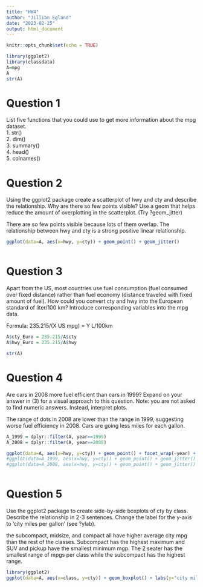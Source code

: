```yaml
---
title: "HW4"
author: "Jillian Egland"
date: "2023-02-25"
output: html_document
---
```


```r
knitr::opts_chunk$set(echo = TRUE)
```


```r
library(ggplot2)
library(classdata)
A=mpg
A
str(A)


```


# Question 1
List five functions that you could use to get more information about the mpg dataset.  
1. str()  
2. dim()  
3. summary()  
4. head()  
5. colnames()  




# Question 2
Using the ggplot2 package create a scatterplot of hwy and cty and describe the relationship. Why are there so few points visible? Use a geom that helps reduce the amount of overplotting in the scatterplot. (Try ?geom_jitter)

There are so few points visible because lots of them overlap. 
The relationship between hwy and cty is a strong positive linear relationship. 

```r
ggplot(data=A, aes(x=hwy, y=cty)) + geom_point() + geom_jitter()



```





# Question 3 
Apart from the US, most countries use fuel consumption (fuel consumed over fixed distance) rather than fuel economy (distance traveled with fixed amount of fuel). How could you convert cty and hwy into the European standard of liter/100 km? Introduce corresponding variables into the mpg data.

Formula: 235.215/(X US mpg) = Y L/100km


```r
A$cty_Euro = 235.215/A$cty
A$hwy_Euro = 235.215/A$hwy

str(A) 


```




# Question 4 
Are cars in 2008 more fuel efficient than cars in 1999? Expand on your answer in (3) for a visual approach to this question. Note: you are not asked to find numeric answers. Instead, interpret plots.

The range of dots in 2008 are lower than the range in 1999, suggesting worse fuel efficiency in 2008. Cars are going less miles for each gallon. 

```r
A_1999 = dplyr::filter(A, year==1999)
A_2008 = dplyr::filter(A, year==2008)

ggplot(data=A, aes(x=hwy, y=cty)) + geom_point() + facet_wrap(~year) + geom_jitter()
#ggplot(data=A_1999, aes(x=hwy, y=cty)) + geom_point() + geom_jitter()
#ggplot(data=A_2008, aes(x=hwy, y=cty)) + geom_point() + geom_jitter()



```







# Question 5 
Use the ggplot2 package to create side-by-side boxplots of cty by class. Describe the relationship in 2-3 sentences. Change the label for the y-axis to ‘city miles per gallon’ (see ?ylab).

the subcompact, midsize, and compact all have higher average city mpg than the rest of the classes. Subcompact has the highest maximum and SUV and pickup have the smallest minimum mgp. The 2 seater has the smallest range of mpgs per class while the subcompact has the highest range. 


```r
library(ggplot2)
ggplot(data=A, aes(x=class, y=cty)) + geom_boxplot() + labs(y="city miles per gallon") 


```











